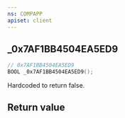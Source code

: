 ```yaml
---
ns: COMPAPP
apiset: client
---
```

## _0x7AF1BB4504EA5ED9

```c
// 0x7AF1BB4504EA5ED9
BOOL _0x7AF1BB4504EA5ED9();
```

Hardcoded to return false.


## Return value
